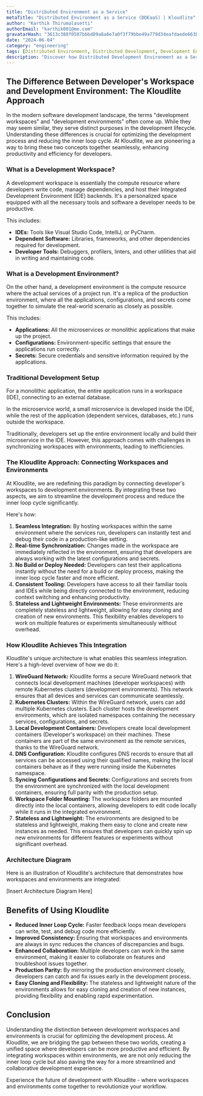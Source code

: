 ```yaml
---
title: "Distributed Environment as a Service"
metaTitle: "Distributed Environment as a Service (DDEaaS) | Kloudlite"
author: "Karthik Thirumalasetti"
authorEmail: "karthik001@me.com"
gravatarHash: "3613c388f0507bbbd89a8a6e7a0f3f79bbe49a779d34eafdaede663b3f2a2542"
date: "2024-06-04"
category: "engineering"
tags: [Distributed Environment, Distributed Development, Development Environments]
description: "Discover how Distributed Development Environment as a Service (DDEaaS) enhances scalability, collaboration, and productivity in development. Learn about Kloudlite's innovative DDEaaS solution for seamless, secure, and efficient software development."
---
```


## The Difference Between Developer's Workspace and Development Environment: The Kloudlite Approach

In the modern software development landscape, the terms "development workspaces" and "development environments" often come up. 
While they may seem similar, they serve distinct purposes in the development lifecycle. Understanding these differences is crucial 
for optimizing the development process and reducing the inner loop cycle. At Kloudlite, we are pioneering a way to bring these two 
concepts together seamlessly, enhancing productivity and efficiency for developers.

### What is a Development Workspace?

A development workspace is essentially the compute resource where developers write code, 
manage dependencies, and host their Integrated Development Environment (IDE) backends. 
It's a personalized space equipped with all the necessary tools and software a developer needs 
to be productive. 

This includes:
- **IDEs:** Tools like Visual Studio Code, IntelliJ, or PyCharm.
- **Dependent Software:** Libraries, frameworks, and other dependencies required for development.
- **Developer Tools:** Debuggers, profilers, linters, and other utilities that aid in writing and maintaining code.

### What is a Development Environment?

On the other hand, a development environment is the compute resource where the actual services of 
a project run. It's a replica of the production environment, where all the applications, configurations, 
and secrets come together to simulate the real-world scenario as closely as possible. 

This includes:
- **Applications:** All the microservices or monolithic applications that make up the project.
- **Configurations:** Environment-specific settings that ensure the applications run correctly.
- **Secrets:** Secure credentials and sensitive information required by the applications.

### Traditional Development Setup

For a monolithic application, the entire application runs in a workspace (IDE), connecting to an 
external database. 

In the microservice world, a small microservice is developed inside the IDE, while 
the rest of the application (dependent services, databases, etc.) runs outside the workspace. 

Traditionally, developers set up the entire environment locally and build their microservice in the IDE. 
However, this approach comes with challenges in synchronizing workspaces with environments, leading to 
inefficiencies.

### The Kloudlite Approach: Connecting Workspaces and Environments

At Kloudlite, we are redefining this paradigm by connecting developer's workspaces to development environments. 
By integrating these two aspects, we aim to streamline the development process and reduce the inner loop 
cycle significantly. 

Here's how:
1. **Seamless Integration:** By hosting workspaces within the same environment where the services run, developers can instantly test and debug their code in a production-like setting.
2. **Real-time Synchronization:** Changes made in the workspace are immediately reflected in the environment, ensuring that developers are always working with the latest configurations and secrets.
3. **No Build or Deploy Needed:** Developers can test their applications instantly without the need for a build or deploy process, making the inner loop cycle faster and more efficient.
4. **Consistent Tooling:** Developers have access to all their familiar tools and IDEs while being directly connected to the environment, reducing context switching and enhancing productivity.
5. **Stateless and Lightweight Environments:** These environments are completely stateless and lightweight, allowing for easy cloning and creation of new environments. This flexibility enables developers to work on multiple features or experiments simultaneously without overhead.

### How Kloudlite Achieves This Integration

Kloudlite's unique architecture is what enables this seamless integration. Here's a high-level overview 
of how we do it:

1. **WireGuard Network:** Kloudlite forms a secure WireGuard network that connects local development machines (developer workspaces) with remote Kubernetes clusters (development environments). This network ensures that all devices and services can communicate seamlessly.
2. **Kubernetes Clusters:** Within the WireGuard network, users can add multiple Kubernetes clusters. Each cluster hosts the development environments, which are isolated namespaces containing the necessary services, configurations, and secrets.
3. **Local Development Containers:** Developers create local development containers (Developer's workspace) on their machines. These containers are part of the same environment as the remote services, thanks to the WireGuard network.
4. **DNS Configuration:** Kloudlite configures DNS records to ensure that all services can be accessed using their qualified names, making the local containers behave as if they were running inside the Kubernetes namespace.
5. **Syncing Configurations and Secrets:** Configurations and secrets from the environment are synchronized with the local development containers, ensuring full parity with the production setup.
6. **Workspace Folder Mounting:** The workspace folders are mounted directly into the local containers, allowing developers to edit code locally while it runs in the integrated environment.
7. **Stateless and Lightweight:** The environments are designed to be stateless and lightweight, making them easy to clone and create new instances as needed. This ensures that developers can quickly spin up new environments for different features or experiments without significant overhead.

### Architecture Diagram

Here is an illustration of Kloudlite's architecture that demonstrates how workspaces and environments are integrated:

[Insert Architecture Diagram Here]

## Benefits of Using Kloudlite

- **Reduced Inner Loop Cycle:** Faster feedback loops mean developers can write, test, and debug code more efficiently.
- **Improved Consistency:** Ensuring that workspaces and environments are always in sync reduces the chances of discrepancies and bugs.
- **Enhanced Collaboration:** Multiple developers can work in the same environment, making it easier to collaborate on features and troubleshoot issues together.
- **Production Parity:** By mirroring the production environment closely, developers can catch and fix issues early in the development process.
- **Easy Cloning and Flexibility:** The stateless and lightweight nature of the environments allows for easy cloning and creation of new instances, providing flexibility and enabling rapid experimentation.

## Conclusion

Understanding the distinction between development workspaces and environments is crucial for optimizing the development process. At Kloudlite, we are bridging the gap between these two worlds, creating a unified space where developers can be more productive and efficient. By integrating workspaces within environments, we are not only reducing the inner loop cycle but also paving the way for a more streamlined and collaborative development experience.

Experience the future of development with Kloudlite - where workspaces and environments come together to revolutionize your workflow.